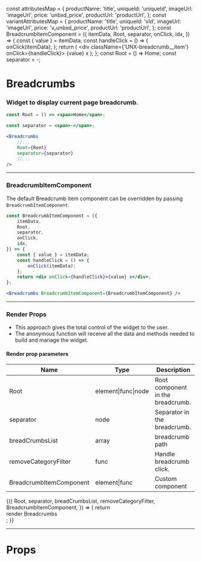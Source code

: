 
const attributesMap = {
    productName: 'title',
    uniqueId: 'uniqueId',
    imageUrl: 'imageUrl',
    price: 'unbxd_price',
    productUrl: 'productUrl',
};
const variantAttributesMap = {
    productName: 'title',
    uniqueId: 'vId',
    imageUrl: 'imageUrl',
    price: 'v_unbxd_price',
    productUrl: 'productUrl',
};
const BreadcrumbItemComponent = ({
    itemData,
    Root,
    separator,
    onClick,
    idx,
}) => {
    const { value } = itemData;
    const handleClick = () => {
        onClick(itemData);
    };
    return (
        <div className={'UNX-breadcrumb__item'} onClick={handleClick}>
            {value} x
        </div>
    );
};
const Root = () => <span>Home</span>;
const separator = <span>-</span>;

<Meta title="Breadcrumbs" component={Breadcrumbs} />

# Breadcrumbs

### Widget to display current page breadcrumb.

```jsx
const Root = () => <span>Home</span>;

const separator = <span>-</span>;
```

```jsx
<Breadcrumbs
    //...
    Root={Root}
    separator={separator}
    //...
/>
```

<Preview>
    <Story name="default">
        <UnbxdSearchWrapper
            siteKey="wildearthclone-neto-com-au808941566310465"
            apiKey="e6959ae0b643d51b565dc3e01bf41ec1"
        >
            <Breadcrumbs Root={Root} separator={separator} />
            <MultilevelFacets
                categoryDisplayName={'category'}
                categoryField={'categoryPath'}
            />
            <Products
                attributesMap={attributesMap}
                showVariants={true}
                variantAttributesMap={variantAttributesMap}
            />
            <div className="hidden">
                <SearchBox defaultSearch={'Shoes'} />
            </div>
        </UnbxdSearchWrapper>
    </Story>
</Preview>

---

### BreadcrumbItemComponent

The default Breadcrumb item component can be overridden by passing `BreadcrumbItemComponent`.

```jsx
const BreadcrumbItemComponent = ({
    itemData,
    Root,
    separator,
    onClick,
    idx,
}) => {
    const { value } = itemData;
    const handleClick = () => {
        onClick(itemData);
    };
    return <div onClick={handleClick}>{value} x</div>;
};
```

```jsx
<Breadcrumbs BreadcrumbItemComponent={BreadcrumbItemComponent} />
```

<Preview>
    <Story name="with BreadcrumbItemComponent">
        <UnbxdSearchWrapper
            siteKey="wildearthclone-neto-com-au808941566310465"
            apiKey="e6959ae0b643d51b565dc3e01bf41ec1"
        >
            <Breadcrumbs BreadcrumbItemComponent={BreadcrumbItemComponent} />
            <MultilevelFacets
                categoryDisplayName={'category'}
                categoryField={'categoryPath'}
                defaultCategoryFilter={'All Products'}
            />
            <Products
                attributesMap={attributesMap}
                showVariants={true}
                variantAttributesMap={variantAttributesMap}
            />
            <div className="hidden">
                <SearchBox defaultSearch={'Shoes'} />
            </div>
        </UnbxdSearchWrapper>
    </Story>
</Preview>

---

### Render Props

-   This approach gives the total control of the widget to the user.
-   The anonymous function will receive all the data and methods needed to build and manage the widget.

#### Render prop parameters

| Name                    | Type                | Description                       |
| ----------------------- | ------------------- | --------------------------------- |
| Root                    | element\|func\|node | Root component in the breadcrumb. |
| separator               | node                | Separator in the breadcrumb.      |
| breadCrumbsList         | array               | breadcrumb path                   |
| removeCategoryFilter    | func                | Handle breadcrumb click.          |
| BreadcrumbItemComponent | element\|func       | Custom component                  |

<Preview>
    <Story name="with render props">
        <UnbxdSearchWrapper
            siteKey="wildearthclone-neto-com-au808941566310465"
            apiKey="e6959ae0b643d51b565dc3e01bf41ec1"
        >
            <Breadcrumbs>
                {({
                    Root,
                    separator,
                    breadCrumbsList,
                    removeCategoryFilter,
                    BreadcrumbItemComponent,
                }) => {
                    return <div>render Breadcrumbs</div>;
                }}
            </Breadcrumbs>
            <MultilevelFacets
                categoryDisplayName={'category'}
                categoryField={'categoryPath'}
                defaultCategoryFilter={'All Products'}
            />
            <Products
                attributesMap={attributesMap}
                showVariants={true}
                variantAttributesMap={variantAttributesMap}
            />
            <div className="hidden">
                <SearchBox defaultSearch={'Shoes'} />
            </div>
        </UnbxdSearchWrapper>
    </Story>
</Preview>

---

# Props

<Props of={Breadcrumbs} />
